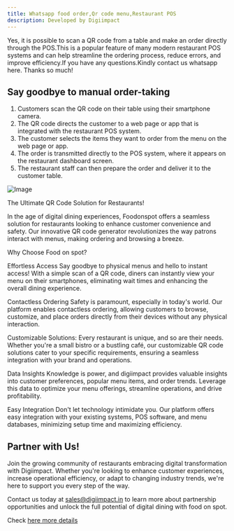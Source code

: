 ```yaml
---
title: Whatsapp food order,Qr code menu,Restaurant POS
description: Developed by Digiimpact
---
```


<Callout>

Yes, it is possible to scan a QR code from a table and make an order directly through the POS.This is a popular feature of many modern restaurant POS systems and can help streamline the ordering process, reduce errors, and improve efficiency.If you have any questions.Kindly contact us whatsapp here. Thanks so much!

</Callout>

## Say goodbye to manual order-taking

1. Customers scan the QR code on their table using their smartphone camera.
2. The QR code directs the customer to a web page or app that is integrated with the restaurant POS system.
3. The customer selects the items they want to order from the menu on the web page or app.
4. The order is transmitted directly to the POS system, where it appears on the restaurant dashboard screen.
5. The restaurant staff can then prepare the order and deliver it to the customer table.

<img
	class="rounded-lg overflow-hidden border"
	src="/pos.png"
	width={1020}
	height={510}
	alt="Image"
/>

The Ultimate QR Code Solution for Restaurants!

In the age of digital dining experiences, Foodonspot offers a seamless solution for restaurants looking to enhance customer convenience and safety. Our innovative QR code generator revolutionizes the way patrons interact with menus, making ordering and browsing a breeze.

Why Choose Food on spot?

Effortless Access Say goodbye to physical menus and hello to instant access! With a simple scan of a QR code, diners can instantly view your menu on their smartphones, eliminating wait times and enhancing the overall dining experience.

Contactless Ordering Safety is paramount, especially in today's world. Our platform enables contactless ordering, allowing customers to browse, customize, and place orders directly from their devices without any physical interaction.

Customizable Solutions: Every restaurant is unique, and so are their needs. Whether you're a small bistro or a bustling café, our customizable QR code solutions cater to your specific requirements, ensuring a seamless integration with your brand and operations.

Data Insights Knowledge is power, and digiimpact provides valuable insights into customer preferences, popular menu items, and order trends. Leverage this data to optimize your menu offerings, streamline operations, and drive profitability.

Easy Integration Don't let technology intimidate you. Our platform offers easy integration with your existing systems, POS software, and menu databases, minimizing setup time and maximizing efficiency.

## Partner with Us!

Join the growing community of restaurants embracing digital transformation with Digiimpact. Whether you're looking to enhance customer experiences, increase operational efficiency, or adapt to changing industry trends, we're here to support you every step of the way.

Contact us today at sales@digiimpact.in to learn more about partnership opportunities and unlock the full potential of digital dining with food on spot.

Check [here more details](https://foodonspot.online/)

